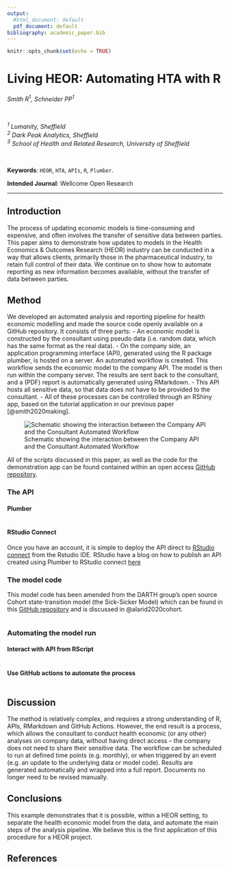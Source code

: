 ```yaml
---
output: 
  #html_document: default
  pdf_document: default
bibliography: academic_paper.bib
---
```


```r
knitr::opts_chunk$set(echo = TRUE)
```

# Living HEOR: Automating HTA with R

*Smith R^1^, Schneider PP^1^*

<br>

\begingroup\small
*^1^ Lumanity, Sheffield*  
*^2^ Dark Peak Analytics, Sheffield*   
*^3^ School of Health and Related Research, University of Sheffield*
\endgroup

<br>

  __Keywords__:  `HEOR`, `HTA`, `APIs`, `R`, `Plumber`.  
  
  __Intended Journal__: Wellcome Open Research

****  

## Introduction

The process of updating economic models is time-consuming and expensive, and often involves the transfer of sensitive data between parties. This paper aims to demonstrate how updates to models in the Health Economics & Outcomes Research (HEOR) industry can be conducted in a way that allows clients, primarily those in the pharmaceutical industry, to retain full control of their data. We continue on to show how to automate reporting as new information becomes available, without the transfer of data between parties.

## Method

We developed an automated analysis and reporting pipeline for health economic modelling and made the source code openly available on a GitHub repository. It consists of three parts:
-	An economic model is constructed by the consultant using pseudo data (i.e. random data, which has the same format as the real data).
-	On the company side, an application programming interface (API), generated using the R package plumber, is hosted on a server. An automated workflow is created. This workflow sends the economic model to the company API. The model is then run within the company server. The results are sent back to the consultant, and a (PDF) report is automatically generated using RMarkdown.
- This API hosts all sensitive data, so that data does not have to be provided to the consultant.
- All of these processes can be controlled through an RShiny app, based on the tutorial application in our previous paper [@smith2020making].

![Schematic showing the interaction between the Company API and the Consultant Automated Workflow](../app_files/www/process_diagram.PNG)

All of the scripts discussed in this paper, as well as the code for the demonstration app can be found contained within an open access  [GitHub repository](https://github.com/RobertASmithBresMed/plumberHE).

### The API

#### Plumber

```r
```

#### RStudio Connect

Once you have an account, it is simple to deploy the API direct to [RStudio connect](https://www.rstudio.com/products/connect/) from the Rstudio IDE. RStudio have a blog on how to publish an API created using Plumber to RStudio connect [here](https://www.rstudio.com/blog/rstudio-1-2-preview-plumber-integration/#:~:text=%20Resources%20%201%20Creating%20an%20API.%20On,APIs%20defined%20in%20your%20project%20and...%20More%20)


### The model code

This model code has been amended from the DARTH group's open source Cohort state-transition model (the Sick-Sicker Model) which can be found in this [GitHub repository](https://github.com/DARTH-git/Cohort-modeling-tutorial/) and is discussed in @alarid2020cohort.

```r
```

### Automating the model run

#### Interact with API from RScript
```r
```

#### Use GitHub actions to automate the process
```r
```

## Discussion

The method is relatively complex, and requires a strong understanding of R, APIs, RMarkdown and GitHub Actions. However, the end result is a process, which allows the consultant to conduct health economic (or any other) analyses on company data, without having direct access – the company does not need to share their sensitive data. The workflow can be scheduled to run at defined time points (e.g. monthly), or when triggered by an event (e.g. an update to the underlying data or model code). Results are generated automatically and wrapped into a full report. Documents no longer need to be revised manually.

## Conclusions

This example demonstrates that it is possible, within a HEOR setting, to separate the health economic model from the data, and automate the main steps of the analysis pipeline. We believe this is the first application of this procedure for a HEOR project.

\newpage
## References
